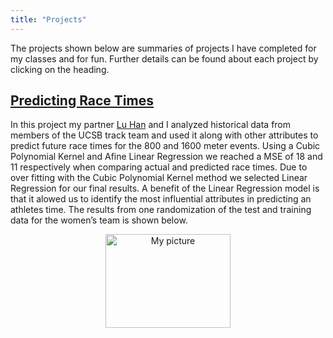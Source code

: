 ```yaml
---
title: "Projects"
---
```


The projects shown below are summaries of projects I have completed for my classes and for fun. Further details can be found about each project by clicking on the heading.

## [Predicting Race Times ](https://github.com/andreaanez/164-ucsb-track-ml)

  In this project my partner [Lu Han](https://www.linkedin.com/in/lu-alice-han-495920160/) and I analyzed historical data from members of the UCSB track team and used it along with other attributes to predict future race times for the 800 and 1600 meter events. 
  Using a Cubic Polynomial Kernel and Afine Linear Regression we reached a MSE of 18 and 11 respectively when comparing actual and predicted race times. Due to over fitting with the Cubic Polynomial Kernel method we selected Linear Regression for our final results. A benefit of the Linear Regression model is that it alowed us to identify the most influential attributes in predicting an athletes time. The results from one randomization of the test and training data for the women's team is shown below. 
<p class="aligncenter">
   <img  src="img/matlab.jpg" width ="200" height ="150" alt="My picture" />
</p>

<style>
.aligncenter {
    text-align: center;
}
</style>


